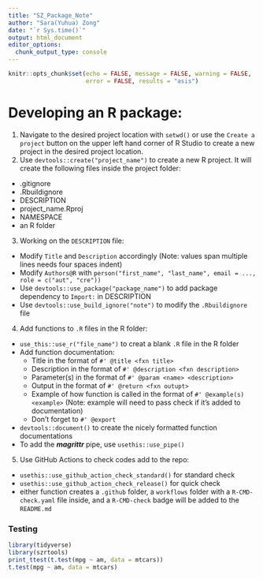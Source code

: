 ```yaml
---
title: "SZ_Package_Note"
author: "Sara(Yuhua) Zong"
date: "`r Sys.time()`"
output: html_document
editor_options:
  chunk_output_type: console
---
```


```r
knitr::opts_chunk$set(echo = FALSE, message = FALSE, warning = FALSE,
                      error = FALSE, results = "asis")
```
# Developing an R package:
1. Navigate to the desired project location with `setwd()` or use the `Create a project` 
button on the upper left hand corner of R Studio to create a new project in the desired
project location.
2. Use `devtools::create("project_name")` to create a new R project. It will create 
the following files inside the project folder:
  - .gitignore
  - .Rbuildignore
  - DESCRIPTION
  - project_name.Rproj
  - NAMESPACE
  - an R folder
3. Working on the `DESCRIPTION` file:
  - Modify `Title` and `Description` accordingly (Note: values span multiple lines
  needs four spaces indent)
  - Modify `Authors@R` with `person("first_name", "last_name", email = ..., role = c("aut", "cre"))`
  - Use `devtools::use_package("package_name")` to add package dependency to `Import:` 
  in DESCRIPTION
  - Use `devtools::use_build_ignore("note")` to modify the `.Rbuildignore` file
4. Add functions to `.R` files in the R folder:
  - `use_this::use_r("file_name")` to creat a blank `.R` file in the R folder
  - Add function documentation:
      - Title in the format of `#' @title <fxn title>`
      - Description in the format of `#' @description <fxn description>`
      - Parameter(s) in the format of `#' @param <name> <description>`
      - Output in the format of `#' @return <fxn outupt>`
      - Example of how function is called in the format of `#' @example(s) <example>`
      (Note: example will need to pass check if it's added to documentation)
      - Don't forget to `#' @export`
  - `devtools::document()` to create the nicely formatted function documentations
  - To add the ***magrittr*** pipe, use `usethis::use_pipe()`
5. Use GitHub Actions to check codes add to the repo:
  - `usethis::use_github_action_check_standard()` for standard check
  - `usethis::use_github_action_check_release()` for quick check
  - either function creates a `.github` folder, a `workflows` folder with a 
  `R-CMD-check.yaml` file inside, and a `R-CMD-check` badge will be added to the
  `README.md`

### Testing
```r
library(tidyverse)
library(szrtools)
print_ttest(t.test(mpg ~ am, data = mtcars))
t.test(mpg ~ am, data = mtcars)

```


